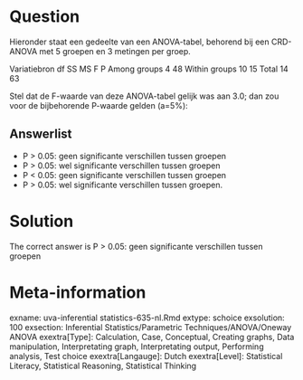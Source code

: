 Question
========

Hieronder staat een gedeelte van een ANOVA-tabel, behorend bij een CRD-ANOVA met 5 groepen en 3 metingen per groep.

Variatiebron df SS MS F P
Among groups 4 48
Within groups 10 15
Total 14 63

Stel dat de F-waarde van deze ANOVA-tabel gelijk was aan 3.0; dan zou voor de bijbehorende P-waarde gelden (a=5%): 

Answerlist
----------
* P &gt; 0.05: geen significante verschillen tussen groepen
* P &gt; 0.05: wel significante verschillen tussen groepen
* P &lt; 0.05: geen significante verschillen tussen groepen
* P &gt; 0.05: wel significante verschillen tussen groepen.

Solution
========

The correct answer is  P &gt; 0.05: geen significante verschillen tussen groepen 

Meta-information
================
exname: uva-inferential statistics-635-nl.Rmd 
extype: schoice 
exsolution: 100 
exsection: Inferential Statistics/Parametric Techniques/ANOVA/Oneway ANOVA
exextra[Type]: Calculation, Case, Conceptual, Creating graphs, Data manipulation, Interpretating graph, Interpretating output, Performing analysis, Test choice 
exextra[Langauge]: Dutch 
exextra[Level]: Statistical Literacy, Statistical Reasoning, Statistical Thinking 
